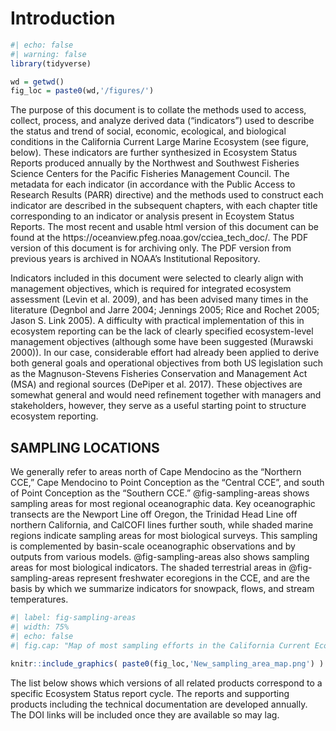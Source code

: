 # Introduction {-}

```r
#| echo: false
#| warning: false
library(tidyverse)

wd = getwd()
fig_loc = paste0(wd,'/figures/')

```

The purpose of this document is to collate the methods used to access, collect, process, and analyze derived data (“indicators”) used to describe the status and trend of social, economic, ecological, and biological conditions in the California Current Large Marine Ecosystem (see figure, below). These indicators are further synthesized in Ecosystem Status Reports produced annually by the Northwest and Southwest Fisheries Science Centers for the Pacific Fisheries Management Council. The metadata for each indicator (in accordance with the Public Access to Research Results (PARR) directive) and the methods used to construct each indicator are described in the subsequent chapters, with each chapter title corresponding to an indicator or analysis present in Ecoystem Status Reports. The most recent and usable html version of this document can be found at the https://oceanview.pfeg.noaa.gov/cciea_tech_doc/. The PDF version of this document is for archiving only. The PDF version from previous years is archived in NOAA’s Institutional Repository.

Indicators included in this document were selected to clearly align with management objectives, which is required for integrated ecosystem assessment (Levin et al. 2009), and has been advised many times in the literature (Degnbol and Jarre 2004; Jennings 2005; Rice and Rochet 2005; Jason S. Link 2005). A difficulty with practical implementation of this in ecosystem reporting can be the lack of clearly specified ecosystem-level management objectives (although some have been suggested (Murawski 2000)). In our case, considerable effort had already been applied to derive both general goals and operational objectives from both US legislation such as the Magnuson-Stevens Fisheries Conservation and Management Act (MSA) and regional sources (DePiper et al. 2017). These objectives are somewhat general and would need refinement together with managers and stakeholders, however, they serve as a useful starting point to structure ecosystem reporting.

## SAMPLING LOCATIONS {#sec-jm-sampling-locations}

We generally refer to areas north of Cape Mendocino as the "Northern CCE," Cape Mendocino to Point Conception as the "Central CCE", and south of Point Conception as the "Southern CCE." @fig-sampling-areas shows sampling areas for most regional oceanographic data. Key oceanographic transects are the Newport Line off Oregon, the Trinidad Head Line off northern California, and CalCOFI lines further south, while shaded marine regions indicate sampling areas for most biological surveys. This sampling is complemented by basin-scale oceanographic observations and by outputs from various models. @fig-sampling-areas also shows sampling areas for most biological indicators. The shaded terrestrial areas in @fig-sampling-areas represent freshwater ecoregions in the CCE, and are the basis by which we summarize indicators for snowpack, flows, and stream temperatures.

```r
#| label: fig-sampling-areas
#| width: 75%
#| echo: false
#| fig.cap: "Map of most sampling efforts in the California Current Ecosystem (CCE) and U.S. west coast Exclusive Economic Zone (EEZ). Symbols indicate hydrographic line sampling stations for oceanographic data. Shaded ocean regions represent biological sampling areas for the Northern California Current (NCC), which includes the Juvenile Salmon and Ocean Ecology Survey (JSOES); the Rockfish Recruitment and Ecosystem Assessment Survey (RREAS), including its Core Area; and the CalCOFI sampling region. The NCC and RREAS shaded areas, combined, also approximate the survey footprints for NOAA's coastwide CPS acoustic/trawl and groundfish bottom trawl surveys. Dashed line approximates foraging area for adult female California sea lions from the San Miguel colony. Shaded terrestrial areas represent the six freshwater ecoregions in the CCE."  

knitr::include_graphics( paste0(fig_loc,'New_sampling_area_map.png') )
```

The list below shows which versions of all related products correspond to a specific Ecosystem Status report cycle. The reports and supporting products including the technical documentation are developed annually. The DOI links will be included once they are available so may lag.
